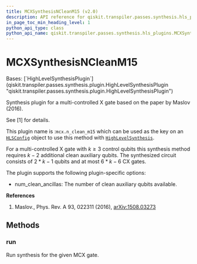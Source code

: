 ```yaml
---
title: MCXSynthesisNCleanM15 (v2.0)
description: API reference for qiskit.transpiler.passes.synthesis.hls_plugins.MCXSynthesisNCleanM15 in qiskit v2.0
in_page_toc_min_heading_level: 1
python_api_type: class
python_api_name: qiskit.transpiler.passes.synthesis.hls_plugins.MCXSynthesisNCleanM15
---
```


# MCXSynthesisNCleanM15

<Class id="qiskit.transpiler.passes.synthesis.hls_plugins.MCXSynthesisNCleanM15" isDedicatedPage={true} github="https://github.com/Qiskit/qiskit/tree/stable/2.0/qiskit/transpiler/passes/synthesis/hls_plugins.py#L1054-L1094" signature="qiskit.transpiler.passes.synthesis.hls_plugins.MCXSynthesisNCleanM15" modifiers="class">
  Bases: [`HighLevelSynthesisPlugin`](qiskit.transpiler.passes.synthesis.plugin.HighLevelSynthesisPlugin "qiskit.transpiler.passes.synthesis.plugin.HighLevelSynthesisPlugin")

  Synthesis plugin for a multi-controlled X gate based on the paper by Maslov (2016).

  See \[1] for details.

  This plugin name is :`mcx.n_clean_m15` which can be used as the key on an [`HLSConfig`](qiskit.transpiler.passes.HLSConfig "qiskit.transpiler.passes.HLSConfig") object to use this method with [`HighLevelSynthesis`](qiskit.transpiler.passes.HighLevelSynthesis "qiskit.transpiler.passes.HighLevelSynthesis").

  For a multi-controlled X gate with $k\ge 3$ control qubits this synthesis method requires $k - 2$ additional clean auxiliary qubits. The synthesized circuit consists of $2 * k - 1$ qubits and at most $6 * k - 6$ CX gates.

  The plugin supports the following plugin-specific options:

  *   num\_clean\_ancillas: The number of clean auxiliary qubits available.

  **References**

  1.  Maslov., Phys. Rev. A 93, 022311 (2016), [arXiv:1508.03273](https://arxiv.org/pdf/1508.03273)

  ## Methods

  ### run

  <Function id="qiskit.transpiler.passes.synthesis.hls_plugins.MCXSynthesisNCleanM15.run" github="https://github.com/Qiskit/qiskit/tree/stable/2.0/qiskit/transpiler/passes/synthesis/hls_plugins.py#L1076-L1094" signature="run(high_level_object, coupling_map=None, target=None, qubits=None, **options)">
    Run synthesis for the given MCX gate.
  </Function>
</Class>

